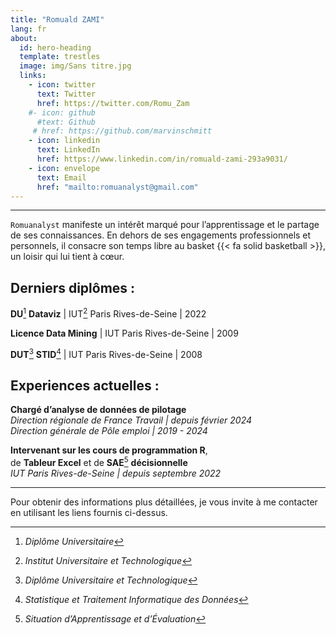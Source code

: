 ```yaml
---
title: "Romuald ZAMI"
lang: fr
about:
  id: hero-heading
  template: trestles
  image: img/Sans titre.jpg
  links:
    - icon: twitter
      text: Twitter
      href: https://twitter.com/Romu_Zam
    #- icon: github
      #text: Github
     # href: https://github.com/marvinschmitt
    - icon: linkedin
      text: LinkedIn
      href: https://www.linkedin.com/in/romuald-zami-293a9031/
    - icon: envelope
      text: Email
      href: "mailto:romuanalyst@gmail.com"
---
```


---------------------------------------------------

:::{#hero-heading}

`Romuanalyst` manifeste un intérêt marqué pour l'apprentissage et le partage de ses connaissances. En dehors de ses engagements professionnels et personnels, il consacre son temps libre au basket {{< fa solid basketball >}}, un loisir qui lui tient à cœur.

## Derniers diplômes :

**DU**[^DU] **Dataviz** | IUT[^IUT] Paris Rives-de-Seine | 2022

[^DU]: *Diplôme Universitaire*
[^IUT]: *Institut Universitaire et Technologique*

**Licence Data Mining** | IUT Paris Rives-de-Seine | 2009

**DUT**[^DUT] **STID**[^STID] | IUT Paris Rives-de-Seine | 2008

[^DUT]: *Diplôme Universitaire et Technologique*
[^STID]: *Statistique et Traitement Informatique des Données*

## Experiences actuelles :

**Chargé d'analyse de données de pilotage** <br> _Direction régionale de France Travail | depuis février 2024_ <br> _Direction générale de Pôle emploi | 2019 - 2024_

**Intervenant sur les cours de programmation R**, <br> de **Tableur Excel** et de **SAE**[^SAE] **décisionnelle** <br> _IUT Paris Rives-de-Seine | depuis septembre 2022_

[^SAE]: *Situation d'Apprentissage et d'Évaluation*

:::
---------------------------------------------------
Pour obtenir des informations plus détaillées, je vous invite à me contacter en utilisant les liens fournis ci-dessus. 